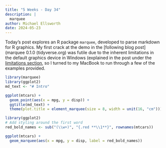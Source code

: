 ```yaml
---
title: "5 Weeks - Day 34"
description: |
  marquee
author: Michael Ellsworth
date: 2024-05-23
---
```


Today's post explores an R package `marquee`, developed to parse markdown for R graphics. My first crack at the demo in the [following blog post](marquee 0.1.0 (tidyverse.org) was futile due to the inherent limitations in the default graphics device in Windows (explained in the post under the [limitations section](marquee 0.1.0 (tidyverse.org)), so I turned to my MacBook to run through a few of the examples provided.

```r
library(marquee)
library(ggplot2)
md_text <- "# Intro"

ggplot(mtcars) + 
  geom_point(aes(x = mpg, y = disp)) + 
  ggtitle(md_text) + 
  theme(plot.title = element_marquee(size = 8, width = unit(16, "cm")))
```

```r
library(ggplot2)
# Add styling around the first word
red_bold_names <- sub("(\\w+)", "{.red **\\1**}", rownames(mtcars))

ggplot(mtcars) + 
  geom_marquee(aes(x = mpg, y = disp, label = red_bold_names))
```
